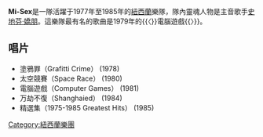 {{unreferenced|time=2013-04-27T08:40:24+00:00}}
'''Mi-Sex'''是一隊活躍于1977年至1985年的[[紐西蘭|紐西蘭]]樂隊，隊內靈魂人物是主音歌手[[史地芬·嬌朋|史地芬·嬌朋]]。這樂隊最有名的歌曲是1979年的{{〈}}電腦遊戲{{〉}}。

== 唱片 ==

*塗鴉罪（Grafitti Crime） (1978) 
*太空競賽（Space Race） (1980) 
*電腦遊戲（Computer Games） (1981) 
*万劫不復（Shanghaied） (1984) 
*精選集（1975-1985 Greatest Hits） (1985)

{{Authority control}}

[[Category:紐西蘭樂團|Category:紐西蘭樂團]]